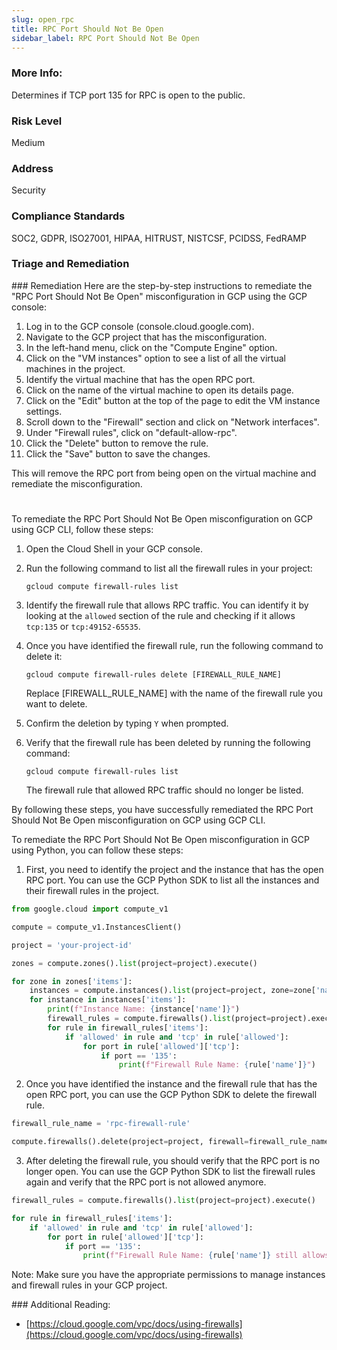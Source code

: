 ```yaml
---
slug: open_rpc
title: RPC Port Should Not Be Open
sidebar_label: RPC Port Should Not Be Open
---
```


### More Info:

Determines if TCP port 135 for RPC is open to the public.

### Risk Level

Medium

### Address

Security

### Compliance Standards

SOC2, GDPR, ISO27001, HIPAA, HITRUST, NISTCSF, PCIDSS, FedRAMP


### Triage and Remediation
<Tabs>
<Tab title='Remediation'>
### Remediation

<AccordionGroup>
<Accordion title='Using Console' defaultOpen='true'>
Here are the step-by-step instructions to remediate the "RPC Port Should Not Be Open" misconfiguration in GCP using the GCP console:

1. Log in to the GCP console (console.cloud.google.com).
2. Navigate to the GCP project that has the misconfiguration.
3. In the left-hand menu, click on the "Compute Engine" option.
4. Click on the "VM instances" option to see a list of all the virtual machines in the project.
5. Identify the virtual machine that has the open RPC port.
6. Click on the name of the virtual machine to open its details page.
7. Click on the "Edit" button at the top of the page to edit the VM instance settings.
8. Scroll down to the "Firewall" section and click on "Network interfaces".
9. Under "Firewall rules", click on "default-allow-rpc".
10. Click the "Delete" button to remove the rule.
11. Click the "Save" button to save the changes.

This will remove the RPC port from being open on the virtual machine and remediate the misconfiguration.

#
</Accordion>

<Accordion title='Using CLI'>
To remediate the RPC Port Should Not Be Open misconfiguration on GCP using GCP CLI, follow these steps:

1. Open the Cloud Shell in your GCP console.
2. Run the following command to list all the firewall rules in your project:
   
   `gcloud compute firewall-rules list`

3. Identify the firewall rule that allows RPC traffic. You can identify it by looking at the `allowed` section of the rule and checking if it allows `tcp:135` or `tcp:49152-65535`.
4. Once you have identified the firewall rule, run the following command to delete it:
   
   `gcloud compute firewall-rules delete [FIREWALL_RULE_NAME]`

   Replace [FIREWALL_RULE_NAME] with the name of the firewall rule you want to delete.

5. Confirm the deletion by typing `Y` when prompted.

6. Verify that the firewall rule has been deleted by running the following command:

   `gcloud compute firewall-rules list`

   The firewall rule that allowed RPC traffic should no longer be listed.

By following these steps, you have successfully remediated the RPC Port Should Not Be Open misconfiguration on GCP using GCP CLI.
</Accordion>

<Accordion title='Using Python'>
To remediate the RPC Port Should Not Be Open misconfiguration in GCP using Python, you can follow these steps:

1. First, you need to identify the project and the instance that has the open RPC port. You can use the GCP Python SDK to list all the instances and their firewall rules in the project.

```python
from google.cloud import compute_v1

compute = compute_v1.InstancesClient()

project = 'your-project-id'

zones = compute.zones().list(project=project).execute()

for zone in zones['items']:
    instances = compute.instances().list(project=project, zone=zone['name']).execute()
    for instance in instances['items']:
        print(f"Instance Name: {instance['name']}")
        firewall_rules = compute.firewalls().list(project=project).execute()
        for rule in firewall_rules['items']:
            if 'allowed' in rule and 'tcp' in rule['allowed']:
                for port in rule['allowed']['tcp']:
                    if port == '135':
                        print(f"Firewall Rule Name: {rule['name']}")
```

2. Once you have identified the instance and the firewall rule that has the open RPC port, you can use the GCP Python SDK to delete the firewall rule.

```python
firewall_rule_name = 'rpc-firewall-rule'

compute.firewalls().delete(project=project, firewall=firewall_rule_name).execute()
```

3. After deleting the firewall rule, you should verify that the RPC port is no longer open. You can use the GCP Python SDK to list the firewall rules again and verify that the RPC port is not allowed anymore.

```python
firewall_rules = compute.firewalls().list(project=project).execute()

for rule in firewall_rules['items']:
    if 'allowed' in rule and 'tcp' in rule['allowed']:
        for port in rule['allowed']['tcp']:
            if port == '135':
                print(f"Firewall Rule Name: {rule['name']} still allows RPC port")
``` 

Note: Make sure you have the appropriate permissions to manage instances and firewall rules in your GCP project.
</Accordion>

</AccordionGroup>
</Tab>
</Tabs>
### Additional Reading:

- [https://cloud.google.com/vpc/docs/using-firewalls](https://cloud.google.com/vpc/docs/using-firewalls) 

